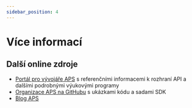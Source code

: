 ```yaml
---
sidebar_position: 4
---
```


# Více informací

## Další online zdroje

- [Portál pro vývojáře APS](https://aps.autodesk.com) s referenčními informacemi k rozhraní API a dalšími podrobnými výukovými programy
- [Organizace APS na GitHubu](https://github.com/autodesk-platform-services) s ukázkami kódu a sadami SDK
- [Blog APS](https://aps.autodesk.com/blog)
